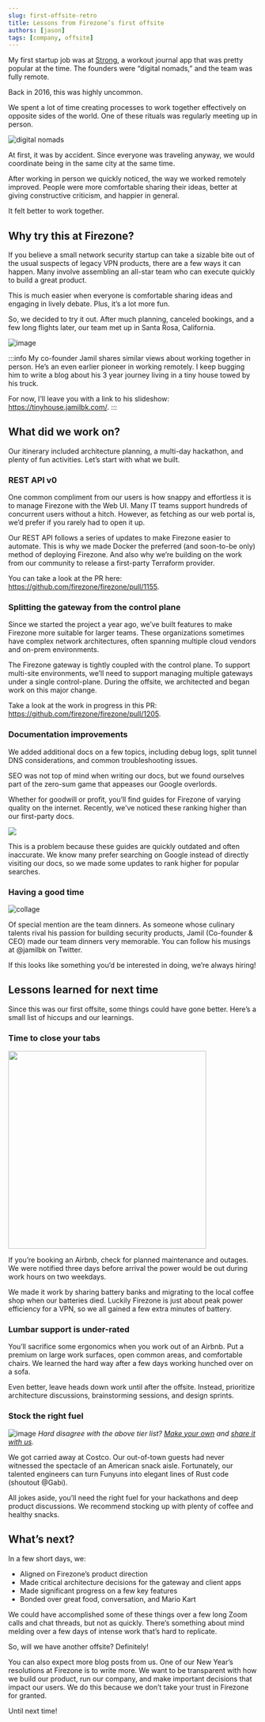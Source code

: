 ```yaml
---
slug: first-offsite-retro
title: Lessons from Firezone’s first offsite
authors: [jason]
tags: [company, offsite]
---
```


My first startup job was at [Strong](https://www.strong.app/), a workout journal app that was pretty popular at the time. The founders were “digital nomads,” and the team was fully remote.

Back in 2016, this was highly uncommon.

We spent a lot of time creating processes to work together effectively on opposite sides of the world. One of these rituals was regularly meeting up in person.

![digital nomads](https://user-images.githubusercontent.com/52545545/211626078-6f64a4f4-ec37-40cd-8bb5-a6b9b122f351.png)

At first, it was by accident. Since everyone was traveling anyway, we would coordinate being in the same city at the same time.

After working in person we quickly noticed, the way we worked remotely improved. People were more comfortable sharing their ideas, better at giving constructive criticism, and happier in general.

It felt better to work together.

## Why try this at Firezone?

If you believe a small network security startup can take a sizable bite out of the usual suspects of legacy VPN products, there are a few ways it can happen. Many involve assembling an all-star team who can execute quickly to build a great product.

This is much easier when everyone is comfortable sharing ideas and engaging in lively debate. Plus, it’s a lot more fun.

So, we decided to try it out. After much planning, canceled bookings, and a few long flights later, our team met up in Santa Rosa, California.

![image](https://user-images.githubusercontent.com/52545545/211517211-ff1d5503-a367-4e6b-a670-067c447ed415.png)

:::info
My co-founder Jamil shares similar views about working together in person. He’s an even earlier pioneer in working remotely. I keep bugging him to write a blog about his 3 year journey living in a tiny house towed by his truck.

For now, I’ll leave you with a link to his slideshow: https://tinyhouse.jamilbk.com/.
:::

## What did we work on?

Our itinerary included architecture planning, a multi-day hackathon, and plenty of fun activities. Let’s start with what we built.

### REST API v0

One common compliment from our users is how snappy and effortless it is to manage Firezone with the Web UI. Many IT teams support hundreds of concurrent users without a hitch. However, as fetching as our web portal is, we’d prefer if you rarely had to open it up. 

Our REST API follows a series of updates to make Firezone easier to automate. This is why we made Docker the preferred (and soon-to-be only) method of deploying Firezone. And also why we’re building on the work from our community to release a first-party Terraform provider.

You can take a look at the PR here: https://github.com/firezone/firezone/pull/1155.

### Splitting the gateway from the control plane

Since we started the project a year ago, we’ve built features to make Firezone more suitable for larger teams. These organizations sometimes have complex network architectures, often spanning multiple cloud vendors and on-prem environments.

The Firezone gateway is tightly coupled with the control plane. To support multi-site environments, we’ll need to support managing multiple gateways under a single control-plane. During the offsite, we architected and began work on this major change. 

Take a look at the work in progress in this PR: https://github.com/firezone/firezone/pull/1205. 

### Documentation improvements

We added additional docs on a few topics, including debug logs, split tunnel DNS considerations, and common troubleshooting issues.

SEO was not top of mind when writing our docs, but we found ourselves part of the zero-sum game that appeases our Google overlords.

Whether for goodwill or profit, you’ll find guides for Firezone of varying quality on the internet. Recently, we’ve noticed these ranking higher than our first-party docs.

![](https://user-images.githubusercontent.com/52545545/211517741-4efb596a-3765-40d8-b483-f807f3a88e86.png)

This is a problem because these guides are quickly outdated and often inaccurate. We know many prefer searching on Google instead of directly visiting our docs, so we made some updates to rank higher for popular searches.

### Having a good time

![collage](https://user-images.githubusercontent.com/52545545/211988059-02f3083a-116b-462e-a5ff-90af4fab63fc.png)

Of special mention are the team dinners. As someone whose culinary talents rival his passion for building security products, Jamil (Co-founder & CEO) made our team dinners very memorable. You can follow his musings at @jamilbk on Twitter.

If this looks like something you’d be interested in doing, we’re always hiring!

## Lessons learned for next time

Since this was our first offsite, some things could have gone better. Here’s a small list of hiccups and our learnings.

### Time to close your tabs

<img src="https://user-images.githubusercontent.com/52545545/211503302-4b2e2e74-06e8-4929-aa5b-a336af25a450.png" width="400" />

If you’re booking an Airbnb, check for planned maintenance and outages. We were notified three days before arrival the power would be out during work hours on two weekdays.

We made it work by sharing battery banks and migrating to the local coffee shop when our batteries died. Luckily Firezone is just about peak power efficiency for a VPN, so we all gained a few extra minutes of battery.

### Lumbar support is under-rated

You’ll sacrifice some ergonomics when you work out of an Airbnb. Put a premium on large work surfaces, open common areas, and comfortable chairs. We learned the hard way after a few days working hunched over on a sofa.

Even better, leave heads down work until after the offsite. Instead, prioritize architecture discussions, brainstorming sessions, and design sprints. 

### Stock the right fuel

![image](https://user-images.githubusercontent.com/52545545/211512901-37685775-b29d-4aab-b37f-f9ae165cde73.png)
_Hard disagree with the above tier list?
[Make your own](https://tiermaker.com/create/startup-hackathon-snack-tier-list-15538965)
and [share it with us](https://twitter.com/firezonehq)._

We got carried away at Costco. Our out-of-town guests had never witnessed the spectacle of an American snack aisle. Fortunately, our talented engineers can turn Funyuns into elegant lines of Rust code (shoutout @Gabi). 

All jokes aside, you’ll need the right fuel for your hackathons and deep product discussions. We recommend stocking up with plenty of coffee and healthy snacks.

## What’s next?

In a few short days, we:
* Aligned on Firezone’s product direction
* Made critical architecture decisions for the gateway and client apps
* Made significant progress on a few key features
* Bonded over great food, conversation, and Mario Kart

We could have accomplished some of these things over a few long Zoom calls and chat threads, but not as quickly. There’s something about mind melding over a few days of intense work that’s hard to replicate.

So, will we have another offsite? Definitely!

You can also expect more blog posts from us. One of our New Year’s resolutions at Firezone is to write more. We want to be transparent with how we build our product, run our company, and make important decisions that impact our users. We do this because we don’t take your trust in Firezone for granted.

Until next time!
